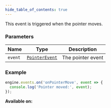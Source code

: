```yaml
---
hide_table_of_contents: true
---
```



This event is triggered when the pointer moves.

### Parameters

| Name    | Type                                      | Description       |
| ------- | ----------------------------------------- | ----------------- |
| `event` | [`PointerEvent`](/sdk/types/PointerEvent) | The pointer event |

### Example

```js
engine.events.on('onPointerMove', event => {
  console.log('Pointer moved:', event);
});
```

**Available on:** <ClientTag />

